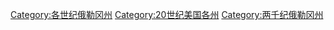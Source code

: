 [[Category:各世纪俄勒冈州|Category:各世纪俄勒冈州]]
[[Category:20世纪美国各州|Category:20世纪美国各州]]
[[Category:两千纪俄勒冈州|Category:两千纪俄勒冈州]]